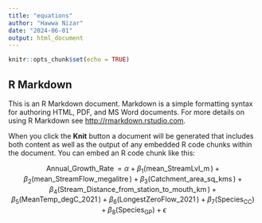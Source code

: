 ```yaml
---
title: "equations"
author: "Hawwa Nizar"
date: "2024-06-01"
output: html_document
---
```


```r
knitr::opts_chunk$set(echo = TRUE)
```

## R Markdown

This is an R Markdown document. Markdown is a simple formatting syntax for authoring HTML, PDF, and MS Word documents. For more details on using R Markdown see <http://rmarkdown.rstudio.com>.

When you click the **Knit** button a document will be generated that includes both content as well as the output of any embedded R code chunks within the document. You can embed an R code chunk like this:

$$
\operatorname{Annual\_Growth\_Rate} = \alpha + \beta_{1}(\operatorname{mean\_StreamLvl\_m}) + \beta_{2}(\operatorname{mean\_StreamFlow\_megalitre}) + \beta_{3}(\operatorname{Catchment\_area\_sq\_kms}) + \beta_{4}(\operatorname{Stream\_Distance\_from\_station\_to\_mouth\_km}) + \beta_{5}(\operatorname{MeanTemp\_degC\_2021}) + \beta_{6}(\operatorname{LongestZeroFlow\_2021}) + \beta_{7}(\operatorname{Species}_{\operatorname{CC}}) + \beta_{8}(\operatorname{Species}_{\operatorname{GP}}) + \epsilon
$$
